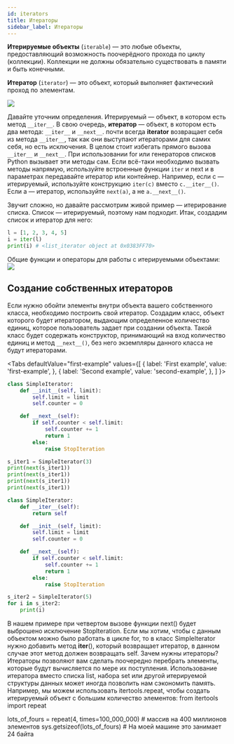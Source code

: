 ```yaml
---
id: iterators
title: Итераторы
sidebar_label: Итераторы
---
```


**Итерируемые объекты** (`iterable`) — это любые объекты, предоставляющий возможность поочерёдного прохода по циклу (коллекции). Коллекции не должны обязательно существовать в памяти и быть конечными.

**Итератор** (`iterator`) — это объект, который выполняет фактический проход по элементам.

![](python-images/iterator.png)

Давайте уточним определения. Итерируемый — объект, в котором есть метод `__iter__`. В свою очередь, **итератор** — объект, в котором есть два метода: `__iter__` и `__next__`. почти всегда **iterator** возвращает себя из метода `__iter__`, так как они выступают итераторами для самих себя, но есть исключения.
В целом стоит избегать прямого вызова `__iter__` и `__next__`. При использовании for или генераторов списков Python вызывает эти методы сам. Если всё-таки необходимо вызвать методы напрямую, используйте встроенные функции `iter` и next и в параметрах передавайте итератор или контейнер. Например, если c — итерируемый, используйте конструкцию `iter(c)` вместо `c.__iter__()`. Если a — итератор, используйте `next(a)`, а не `a.__next__()`.

Звучит сложно, но давайте рассмотрим живой пример — итерирование списка. Список — итерируемый, поэтому нам подходит. Итак, создадим список и итератор для него:

```python
l = [1, 2, 3, 4, 5]
i = iter(l)
print(i) # <list_iterator object at 0x0383FF70>
```

Общие функции и операторы для работы с итерируемыми объектами:
![](python-images/tablenums.png)

## Создание собственных итераторов
Если нужно обойти элементы внутри объекта вашего собственного класса, необходимо построить свой итератор. Создадим класс, объект которого будет итератором, выдающим определенное количество единиц, которое пользователь задает при создании объекта. Такой класс будет содержать конструктор, принимающий на вход количество единиц и метод `__next__()`, без него экземпляры данного класса не будут итераторами.


<Tabs
  defaultValue="first-example"
  values={[
    { label: 'First example', value: 'first-example', },
    { label: 'Second example', value: 'second-example', },
  ]
}>
<TabItem value="first-example">

```py
class SimpleIterator:
    def __init__(self, limit):
        self.limit = limit
        self.counter = 0

    def __next__(self):
        if self.counter < self.limit:
            self.counter += 1
            return 1
        else:
            raise StopIteration

s_iter1 = SimpleIterator(3)
print(next(s_iter1))
print(next(s_iter1))
print(next(s_iter1))
print(next(s_iter1))
```

</TabItem>
<TabItem value="second-example">

```py
class SimpleIterator:
    def __iter__(self):
        return self

    def __init__(self, limit):
        self.limit = limit
        self.counter = 0

    def __next__(self):
        if self.counter < self.limit:
            self.counter += 1
            return 1
        else:
            raise StopIteration

s_iter2 = SimpleIterator(5)
for i in s_iter2:
    print(i)
```

</TabItem>
</Tabs>

 В нашем примере при четвертом вызове функции next() будет выброшено исключение StopIteration. Если мы хотим, чтобы с данным объектом можно было работать в цикле for, то в класс SimpleIterator нужно добавить метод __iter__(), который возвращает итератор, в данном случае этот метод должен возвращать self.
Зачем нужны итераторы?
Итераторы позволяют вам сделать поочередно перебрать элементы, которые будут вычисляется по мере их поступления. Использование итератора вместо списка list, набора set или другой итерируемой структуры данных может иногда позволить нам сэкономить память. 
Например, мы можем использовать itertools.repeat, чтобы создать итерируемый объект с большим количество элементов:
from itertools import repeat

lots_of_fours = repeat(4, times=100_000_000) # массив на 400 миллионов элементов
sys.getsizeof(lots_of_fours) # На моей машине это занимает 24 байта